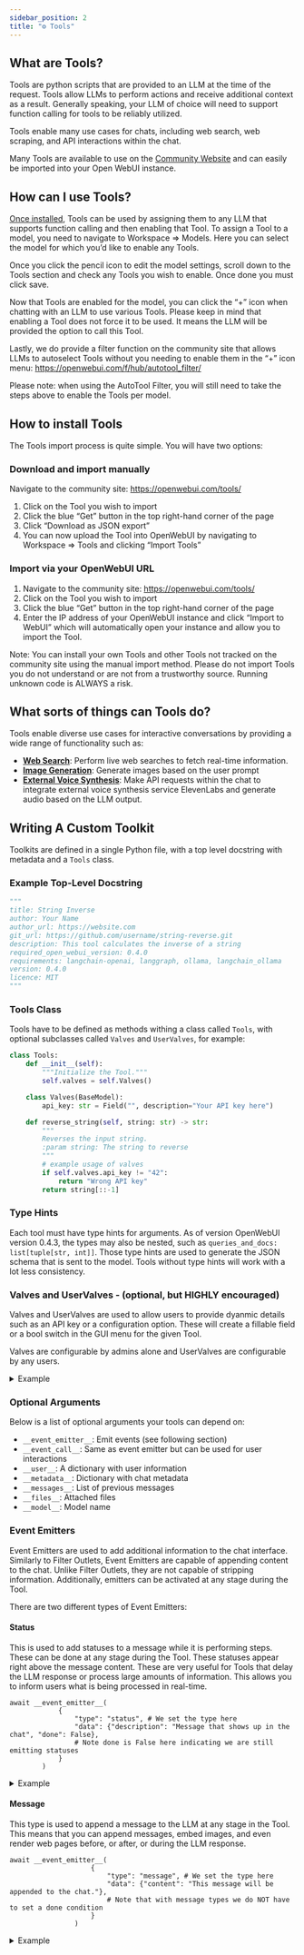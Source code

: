```yaml
---
sidebar_position: 2
title: "⚙️ Tools"
---
```


## What are Tools?
Tools are python scripts that are provided to an LLM at the time of the request. Tools allow LLMs to perform actions and receive additional context as a result. Generally speaking, your LLM of choice will need to support function calling for tools to be reliably utilized.

Tools enable many use cases for chats, including web search, web scraping, and API interactions within the chat. 

Many Tools are available to use on the [Community Website](https://openwebui.com/tools) and can easily be imported into your Open WebUI instance. 

## How can I use Tools?
[Once installed](#how-to-install-tools), Tools can be used by assigning them to any LLM that supports function calling and then enabling that Tool. To assign a Tool to a model, you need to navigate to Workspace => Models. Here you can select the model for which you’d like to enable any Tools. 

Once you click the pencil icon to edit the model settings, scroll down to the Tools section and check any Tools you wish to enable. Once done you must click save.

Now that Tools are enabled for the model, you can click the “+” icon when chatting with an LLM to use various Tools. Please keep in mind that enabling a Tool does not force it to be used. It means the LLM will be provided the option to call this Tool.

Lastly, we do provide a filter function on the community site that allows LLMs to autoselect Tools without you needing to enable them in the “+” icon menu: https://openwebui.com/f/hub/autotool_filter/

Please note: when using the AutoTool Filter, you will still need to take the steps above to enable the Tools per model.

## How to install Tools
The Tools import process is quite simple. You will have two options:

### Download and import manually
Navigate to the community site: https://openwebui.com/tools/
1) Click on the Tool you wish to import
2) Click the blue “Get” button in the top right-hand corner of the page
3) Click “Download as JSON export”
4) You can now upload the Tool into OpenWebUI by navigating to Workspace => Tools and clicking “Import Tools”

### Import via your OpenWebUI URL
1) Navigate to the community site: https://openwebui.com/tools/
2) Click on the Tool you wish to import
3) Click the blue “Get” button in the top right-hand corner of the page
4) Enter the IP address of your OpenWebUI instance and click “Import to WebUI” which will automatically open your instance and allow you to import the Tool.

Note: You can install your own Tools and other Tools not tracked on the community site using the manual import method. Please do not import Tools you do not understand or are not from a trustworthy source. Running unknown code is ALWAYS a risk.

## What sorts of things can Tools do?
Tools enable diverse use cases for interactive conversations by providing a wide range of functionality such as:

- [**Web Search**](https://openwebui.com/t/constliakos/web_search/): Perform live web searches to fetch real-time information.
- [**Image Generation**](https://openwebui.com/t/justinrahb/image_gen/): Generate images based on the user prompt
- [**External Voice Synthesis**](https://openwebui.com/t/justinrahb/elevenlabs_tts/): Make API requests within the chat to integrate external voice synthesis service ElevenLabs and generate audio based on the LLM output.

## Writing A Custom Toolkit

Toolkits are defined in a single Python file, with a top level docstring with metadata and a `Tools` class.

### Example Top-Level Docstring

```python
"""
title: String Inverse
author: Your Name
author_url: https://website.com
git_url: https://github.com/username/string-reverse.git
description: This tool calculates the inverse of a string
required_open_webui_version: 0.4.0
requirements: langchain-openai, langgraph, ollama, langchain_ollama
version: 0.4.0
licence: MIT
"""
```

### Tools Class

Tools have to be defined as methods withing a class called `Tools`, with optional subclasses called `Valves` and `UserValves`, for example:

```python
class Tools:
    def __init__(self):
        """Initialize the Tool."""
        self.valves = self.Valves()

    class Valves(BaseModel):
        api_key: str = Field("", description="Your API key here")

    def reverse_string(self, string: str) -> str:
        """
        Reverses the input string.
        :param string: The string to reverse
        """
        # example usage of valves
        if self.valves.api_key != "42":
            return "Wrong API key"
        return string[::-1] 
```

### Type Hints
Each tool must have type hints for arguments. As of version OpenWebUI version 0.4.3, the types may also be nested, such as `queries_and_docs: list[tuple[str, int]]`. Those type hints are used to generate the JSON schema that is sent to the model. Tools without type hints will work with a lot less consistency.

### Valves and UserValves - (optional, but HIGHLY encouraged)

Valves and UserValves are used to allow users to provide dyanmic details such as an API key or a configuration option. These will create a fillable field or a bool switch in the GUI menu for the given Tool.

Valves are configurable by admins alone and UserValves are configurable by any users.

<details>
<summary>Example</summary>

```
# Define and Valves
    class Valves(BaseModel):
        priority: int = Field(
            default=0, description="Priority level for the filter operations."
        )
        test_valve: int = Field(
            default=4, description="A valve controlling a numberical value"
        )
        pass

    # Define any UserValves
    class UserValves(BaseModel):
        test_user_valve: bool = Field(
            default=False, description="A user valve controlling a True/False (on/off) switch"
        )
        pass

    def __init__(self):
        self.valves = self.Valves()
```
</details>

### Optional Arguments
Below is a list of optional arguments your tools can depend on:
- `__event_emitter__`: Emit events (see following section)
- `__event_call__`: Same as event emitter but can be used for user interactions
- `__user__`: A dictionary with user information
- `__metadata__`: Dictionary with chat metadata
- `__messages__`: List of previous messages
- `__files__`: Attached files
- `__model__`: Model name

### Event Emitters
Event Emitters are used to add additional information to the chat interface. Similarly to Filter Outlets, Event Emitters are capable of appending content to the chat. Unlike Filter Outlets, they are not capable of stripping information. Additionally, emitters can be activated at any stage during the Tool.

There are two different types of Event Emitters:

#### Status
This is used to add statuses to a message while it is performing steps. These can be done at any stage during the Tool. These statuses appear right above the message content. These are very useful for Tools that delay the LLM response or process large amounts of information. This allows you to inform users what is being processed in real-time.

```
await __event_emitter__(
            {
                "type": "status", # We set the type here
                "data": {"description": "Message that shows up in the chat", "done": False}, 
                # Note done is False here indicating we are still emitting statuses
            }
        )
```

<details>
<summary>Example</summary>

```
async def test_function(
        self, prompt: str, __user__: dict, __event_emitter__=None
    ) -> str:
        """
        This is a demo

        :param test: this is a test parameter
        """

        await __event_emitter__(
            {
                "type": "status", # We set the type here
                "data": {"description": "Message that shows up in the chat", "done": False}, 
                # Note done is False here indicating we are still emitting statuses
            }
        )

        # Do some other logic here
        await __event_emitter__(
            {
                "type": "status",
                "data": {"description": "Completed a task message", "done": True},
                # Note done is True here indicating we are done emitting statuses
            }
        )

        except Exception as e:
            await __event_emitter__(
                {
                    "type": "status",
                    "data": {"description": f"An error occured: {e}", "done": True},
                }
            )

            return f"Tell the user: {e}"
```
</details>

#### Message
This type is used to append a message to the LLM at any stage in the Tool. This means that you can append messages, embed images, and even render web pages before, or after, or during the LLM response.

```
await __event_emitter__(
                    {
                        "type": "message", # We set the type here
                        "data": {"content": "This message will be appended to the chat."},
                        # Note that with message types we do NOT have to set a done condition
                    }
                )
```

<details>
<summary>Example</summary>

```
async def test_function(
        self, prompt: str, __user__: dict, __event_emitter__=None
    ) -> str:
        """
        This is a demo

        :param test: this is a test parameter
        """

        await __event_emitter__(
                    {
                        "type": "message", # We set the type here
                        "data": {"content": "This message will be appended to the chat."},
                        # Note that with message types we do NOT have to set a done condition
                    }
                )

        except Exception as e:
            await __event_emitter__(
                {
                    "type": "status",
                    "data": {"description": f"An error occured: {e}", "done": True},
                }
            )

            return f"Tell the user: {e}"
```
</details>
